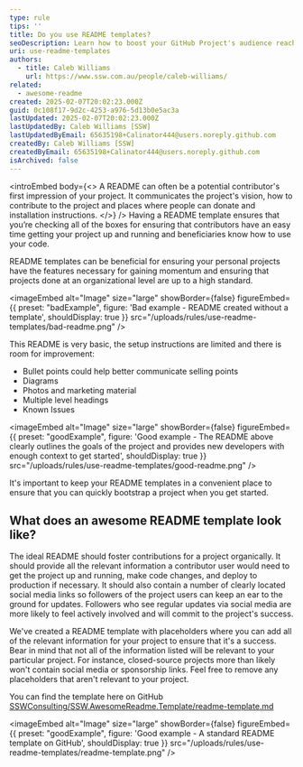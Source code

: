 ```yaml
---
type: rule
tips: ''
title: Do you use README templates?
seoDescription: Learn how to boost your GitHub Project's audience reach and impact with README Templates.
uri: use-readme-templates
authors:
  - title: Caleb Williams
    url: https://www.ssw.com.au/people/caleb-williams/
related:
  - awesome-readme
created: 2025-02-07T20:02:23.000Z
guid: 0c108f17-9d2c-4253-a976-5d13b0e5ac3a
lastUpdated: 2025-02-07T20:02:23.000Z
lastUpdatedBy: Caleb Williams [SSW]
lastUpdatedByEmail: 65635198+Calinator444@users.noreply.github.com
createdBy: Caleb Williams [SSW]
createdByEmail: 65635198+Calinator444@users.noreply.github.com
isArchived: false
---
```


<introEmbed
  body={<>
A README can often be a potential contributor's first impression of your project. It communicates the project's vision, how to contribute to the project and places where people can donate and installation instructions.
  </>}
/>
Having a README template ensures that you’re checking all of the boxes for ensuring that contributors have an easy time getting your project up and running and beneficiaries know how to use your code.

README templates can be beneficial for ensuring your personal projects have the features necessary for gaining momentum and ensuring that projects done at an organizational level are up to a high standard.

<imageEmbed
  alt="Image"
  size="large"
  showBorder={false}
  figureEmbed={{
    preset: "badExample",
    figure: 'Bad example - README created without a template',
    shouldDisplay: true
  }}
  src="/uploads/rules/use-readme-templates/bad-readme.png"
/>

This README is very basic, the setup instructions are limited and there is room for improvement:

- Bullet points could help better communicate selling points
- Diagrams
- Photos and marketing material
- Multiple level headings
- Known Issues

<imageEmbed
  alt="Image"
  size="large"
  showBorder={false}
  figureEmbed={{
    preset: "goodExample",
    figure: 'Good example - The README above clearly outlines the goals of the project and provides new developers with enough context to get started',
    shouldDisplay: true
  }}
  src="/uploads/rules/use-readme-templates/good-readme.png"
/>

It's important to keep your README templates in a convenient place to ensure that you can quickly bootstrap a project when you get started.

## What does an awesome README template look like?

The ideal README should foster contributions for a project organically. It should provide all the relevant information a contributor user would need to get the project up and running, make code changes, and deploy to production if necessary. It should also contain a number of clearly located social media links so followers of the project users can keep an ear to the ground for updates. Followers who see regular updates via social media are more likely to feel actively involved and will commit to the project's success.

We've created a README template with placeholders where you can add all of the relevant information for your project to ensure that it's a success. Bear in mind that not all of the information listed will be relevant to your particular project. For instance, closed-source projects more than likely won't contain social media or sponsorship links. Feel free to remove any placeholders that aren't relevant to your project.

You can find the template here on GitHub [SSWConsulting/SSW.AwesomeReadme.Template/readme-template.md](https://github.com/SSWConsulting/SSW.AwesomeReadme.Template/blob/main/readme-template.md)

<imageEmbed
  alt="Image"
  size="large"
  showBorder={false}
  figureEmbed={{
    preset: "goodExample",
    figure: 'Good example - A standard README template on GitHub',
    shouldDisplay: true
  }}
  src="/uploads/rules/use-readme-templates/readme-template.png"
/>
